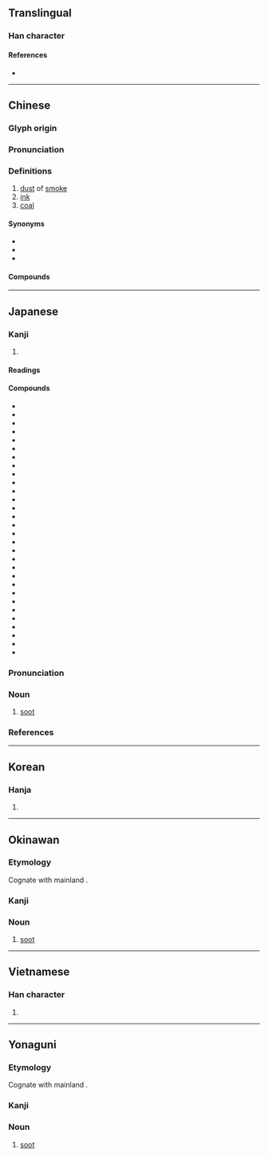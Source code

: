 {{character info/new}}
==Translingual==

===Han character===
{{Han char|rn=86|rad=火|as=09|sn=13|four=94894|canj=FTMD|ids=⿰火某}}

====References====
* {{Han ref|kx=0677.290|dkj=19220|dj=1088.130|hdz=32214.020|uh=7164|ud=29028|bh=B7D1|bd=47057}}

----

==Chinese==
{{zh-forms|alt=⿰火乚-second round simplified}}

===Glyph origin===
{{Han etym}}

===Pronunciation===
{{zh-pron
|m=méi
|c=mui4
|h=pfs=
|md=
|mn=qz,tw,xm:mûi/tw:môe/twvk,zz:bôe
|w=
|mc=y
|oc=y
|cat=n
}}

===Definitions===
{{zh-hanzi}}

# [[dust]] of [[smoke]]
# [[ink]]
# [[coal]]

====Synonyms====
* {{zh-l|煤炭}}
* {{zh-l|石炭}}
* {{zh-l|烏金}}

====Compounds====
{{zh-der|二煤|天然煤氣|倒煤|乏煤|原煤|煤砟子|煤氣爐|木煤氣|煤化|煤炭|煤煙|淨化燃煤|火紙煤兒|煤磚|煤層|省煤器|煙煤|洗煤|煤氣表|煤球|搖煤|燭煤|硬煤|焦煤|煤焦油|煤井|煤末|氣煤|火煤子|瘦煤|泥煤|無煙焦煤|生煤|煤精|燈煤|煤水車|煤黑子|煤都|煤礦|煤田|煤渣|煤油燈|煤油|煤氣燈|煤氣|煤毒|煤搭|煤山|煤塵|煤坑|無煙煤|煤核|白煤|水煤氣|松煤|煤黑油|紅煤|蛛煤|麝煤|褐煤|黑煤|紙煤管子|紙煤子|肥煤}}

{{zh-cat|Geology|Elementary}}

----

==Japanese==

===Kanji===
{{ja-kanji|grade=|rs=火09}}

# {{defn|lang=ja|sort=火09}}

====Readings====
{{ja-readings
|goon=まい
|kanon=ばい
|kun=すす-
}}

====Compounds====
{{der-top|Compounds}}
* {{ja-r|煙煤|えんばい}}
* {{ja-r|漢冶萍煤鉄公司|かんやひょうばいてつコンス}}
* {{ja-r|銀煤竹|ぎんすすだけ}}
* {{ja-r|降下煤塵|こうかばいじん}}
* {{ja-r|麝煤|じゃばい}}
* {{ja-r|煤色|すすいろ}}
* {{ja-r|煤男|すすおとこ}}
* {{ja-r|煤く|すすく}}
* {{ja-r|煤け|すすけ}}
* {{ja-r|煤ける|すすける}}
* {{ja-r|煤籠もり|すすごもり}}
* {{ja-r|煤竹|すすだけ}}
* {{ja-r|煤竹色|すすだけいろ}}
* {{ja-r|煤取り|すすとり}}
* {{ja-r|煤取り節供|すすとりせっく}}
* {{ja-r|煤掃き|すすはき}}
* {{ja-r|煤ばむ|すすばむ}}
* {{ja-r|煤払い|すすはらい}}
* {{ja-r|煤病|すすびょう}}
* {{ja-r|煤ぶ|すすぶ}}
* {{ja-r|煤ぶる|すすぶる}}
* {{ja-r|煤ぼける|すすぼける}}
* {{ja-r|煤埃|すすぼこり}}
* {{ja-r|煤ぼる|すすぼる}}
* {{ja-r|煤湯|すすゆ}}
* {{ja-r|煮煤|にすす}}
* {{ja-r|煤煙|ばいえん}}
* {{ja-r|煤気|ばいき}}
* {{ja-r|煤塵|ばいじん}}
* {{ja-r|煤炭|ばいたん}}
{{der-bottom}}

{{ja-kanjitab|すす|yomi=k}}

===Pronunciation===
{{ja-pron|yomi=k|すす|acc=1|acc_ref=DJR,NHK|acc2=2|acc2_ref=DJR,NHK}}

===Noun===
{{ja-noun|すす}}

# [[soot]]

===References===
<references/>

----

==Korean==

===Hanja===
{{ko-hanja|hangeul=매}}

# {{defn|lang=ko|sort=火09}}

----

==Okinawan==

===Etymology===
Cognate with mainland {{cog|ja|煤|tr=susu}}.

===Kanji===
{{head|ryu|kanji|hiragana|しーし|romaji|shīshi}}

===Noun===
{{head|ryu|noun|hiragana|しーし|romaji|shīshi}}

# [[soot]]

----

==Vietnamese==

===Han character===
{{vi-hantu|[[môi]], [[muồi]], [[mai]]|rs=火09}}

# {{defn|lang=vi|sort=火09}}

----

==Yonaguni==

===Etymology===
Cognate with mainland {{cog|ja|煤|tr=susu}}.

===Kanji===
{{head|yoi|kanji|hiragana|ちち|romaji|chichi}}

===Noun===
{{head|yoi|noun|hiragana|ちち|romaji|chichi}}

# [[soot]]
